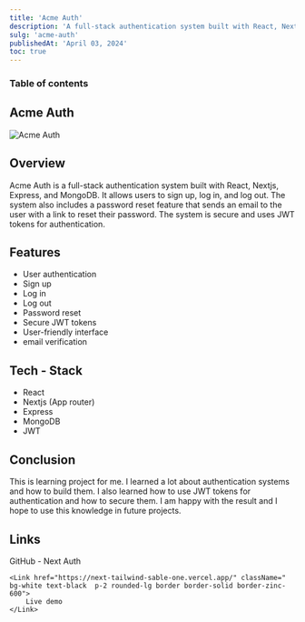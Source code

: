 ```yaml
---
title: 'Acme Auth'
description: 'A full-stack authentication system built with React, Nextjs, Express, and MongoDB.'
sulg: 'acme-auth'
publishedAt: 'April 03, 2024'
toc: true
---
```


### Table of contents

## Acme Auth

<div>
  <img className='mx-auto rounded border border-white' src='/projects/acme-auth.png' width={400} height={400} alt='Acme Auth' />
</div>

## Overview

<p className='text-xl text-black dark:text-white sm:text-4xl'>
  Acme Auth is a full-stack authentication system built with React, Nextjs, Express, and MongoDB. It allows users to sign up, log
  in, and log out. The system also includes a password reset feature that sends an email to the user with a link to reset their
  password. The system is secure and uses JWT tokens for authentication.
</p>

## Features

- User authentication
- Sign up
- Log in
- Log out
- Password reset
- Secure JWT tokens
- User-friendly interface
- email verification

## Tech - Stack

- React
- Nextjs (App router)
- Express
- MongoDB
- JWT

## Conclusion

<p className='text-xl text-black dark:text-white sm:text-4xl'>
  This is learning project for me. I learned a lot about authentication systems and how to build them. I also learned how to use
  JWT tokens for authentication and how to secure them. I am happy with the result and I hope to use this knowledge in future
  projects.
</p>

## Links

<div className="flex justify-center gap-5 space-x-4 text-white">
    <Link href="https://github.com/Vivek-0206/next-auth" className=" bg-white text-black  p-2 rounded-lg border border-solid border-zinc-600">
        GitHub - Next Auth
    </Link>

    <Link href="https://next-tailwind-sable-one.vercel.app/" className=" bg-white text-black  p-2 rounded-lg border border-solid border-zinc-600">
        Live demo
    </Link>

</div>
